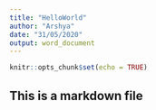```yaml
---
title: "HelloWorld"
author: "Arshya"
date: "31/05/2020"
output: word_document
---
```


```r
knitr::opts_chunk$set(echo = TRUE)
```

## This is a markdown file 




